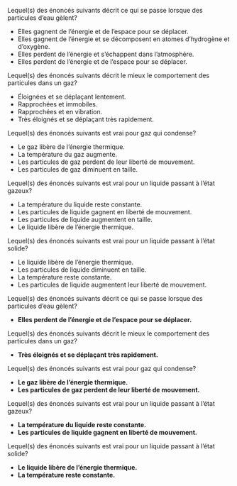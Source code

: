 ::: {.Exercise data-latex=""}

Lequel(s) des énoncés suivants décrit ce qui se passe lorsque des particules d'eau gèlent?

- Elles gagnent de l'énergie et de l'espace pour se déplacer.
- Elles gagnent de l'énergie et se décomposent en atomes d'hydrogène et d'oxygène.
- Elles perdent de l'énergie et s'échappent dans l'atmosphère.
- Elles perdent de l'énergie et de l'espace pour se déplacer.

Lequel(s) des énoncés suivants décrit le mieux le comportement des particules dans un gaz?

- Éloignées et se déplaçant lentement.
- Rapprochées et immobiles.
- Rapprochées et en vibration.
- Très éloignés et se déplaçant très rapidement.

Lequel(s) des énoncés suivants est vrai pour gaz qui condense?

- Le gaz libère de l'énergie thermique.
- La température du gaz augmente.
- Les particules de gaz perdent de leur liberté de mouvement.
- Les particules de gaz diminuent en taille.

Lequel(s) des énoncés suivants est vrai pour un liquide passant à l'état gazeux?

- La température du liquide reste constante.
- Les particules de liquide gagnent en liberté de mouvement.
- Les particules de liquide augmentent en taille.
- Le liquide libère de l'énergie thermique.

Lequel(s) des énoncés suivants est vrai pour un liquide passant à l'état solide?

- Le liquide libère de l'énergie thermique.
- Les particules de liquide diminuent en taille.
- La température reste constante.
- Les particules de liquide augmentent leur liberté de mouvement.

:::

::: {.Answer data-latex=""}

Lequel(s) des énoncés suivants décrit ce qui se passe lorsque des particules d'eau gèlent?

- **Elles perdent de l'énergie et de l'espace pour se déplacer.**

Lequel(s) des énoncés suivants décrit le mieux le comportement des particules dans un gaz?

- **Très éloignés et se déplaçant très rapidement.**

Lequel(s) des énoncés suivants est vrai pour gaz qui condense?

- **Le gaz libère de l'énergie thermique.**
- **Les particules de gaz perdent de leur liberté de mouvement.**

Lequel(s) des énoncés suivants est vrai pour un liquide passant à l'état gazeux?

- **La température du liquide reste constante.**
- **Les particules de liquide gagnent en liberté de mouvement.**

Lequel(s) des énoncés suivants est vrai pour un liquide passant à l'état solide?

- **Le liquide libère de l'énergie thermique.**
- **La température reste constante.**

:::
